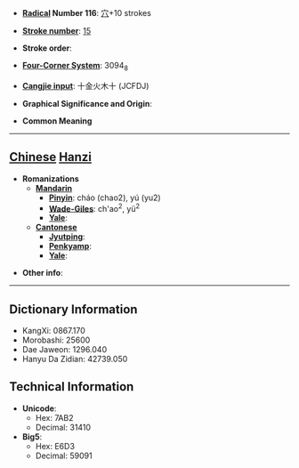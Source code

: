 * '''[[Wiktionary:Chinese radical index| Radical]] Number 116''': [[Wiktionary:Chinese radical index 穴|穴]]+10 strokes

* '''[[Wiktionary:Chinese total strokes index|Stroke number]]''': [[Wiktionary:Chinese total strokes index 15|15]]

* '''Stroke order''': 

* '''[[Wiktionary:Chinese four corner index|Four-Corner System]]''': 3094<sub>8</sub>

* '''[[Wiktionary:Chinese Cangjie index|Cangjie input]]''': 十金火木十 (JCFDJ)

* '''Graphical Significance and Origin''': 

* '''Common Meaning'''

----

== [[Chinese]] [[Hanzi]] ==

* '''Romanizations'''
** '''[[Mandarin]]'''
*** '''[[Pinyin]]''': cháo (chao2), yú (yu2)
*** '''[[Wade-Giles]]''': ch'ao<sup>2</sup>, yü<sup>2</sup>
*** '''[[Yale]]''': 
** '''[[Cantonese]]'''
*** '''[[Jyutping]]''':
*** '''[[Penkyamp]]''': 
*** '''[[Yale]]''': 

* '''Other info''': 

----

== Dictionary Information ==

* KangXi: 0867.170
* Morobashi: 25600
* Dae Jaweon: 1296.040
* Hanyu Da Zidian: 42739.050

== Technical Information ==

* '''Unicode''':
** Hex: 7AB2
** Decimal: 31410
* '''Big5''':
** Hex: E6D3
** Decimal: 59091